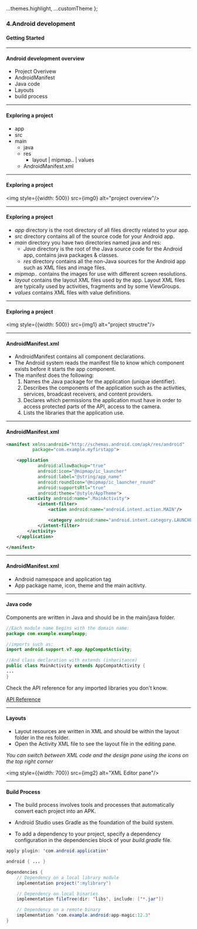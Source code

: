 
  ...themes.highlight,
  ...customTheme
};



### 4.Android development
#### Getting Started

---

#### Android development overview

* Project Overivew
* AndroidManifest
* Java code
* Layouts
* build process

---

#### Exploring a project

* app
* src
* main
  * java
  * res
    * layout | mipmap.. | values
  * AndroidManifest.xml

---

#### Exploring a project

<img style={{width: 500}} src={img0} alt="project overview"/>

---

#### Exploring a project

* _app_ directory is the root directory of all files directly related to your app.
* _src_ directory contains all of the source code for your Android app.
* _main_ directory you have two directories named java and res:
  * _Java_ directory is the root of the Java source code for the Android app, contains java packages & classes.
  * _res_ directory contains all the non-Java sources for the Android app such as XML files and image files.
* _mipmap.._ contains the images for use with different screen resolutions.
* _layout_ contains the layout XML files used by the app. Layout XML files are typically used by activities, fragments and by some ViewGroups.
* _values_ contains XML files with value definitions.

---

#### Exploring a project

<img style={{width: 500}} src={img1} alt="project structre"/>

---

#### AndroidManifest.xml

* AndroidManifest contains all component declarations.
* The Android system reads the manifest file to know which component exists before it starts the app component.
* The manifest does the following:
  1. Names the Java package for the application (unique identifier).
  1. Describes the components of the application such as the activities, services, broadcast receivers, and content providers.
  1. Declares which permissions the application must have in order to access protected parts of the API, access to the camera.
  1. Lists the libraries that the application use.

---
#### AndroidManifest.xml

```XML
<manifest xmlns:android="http://schemas.android.com/apk/res/android"
          package="com.example.myfirstapp">

    <application
            android:allowBackup="true"
            android:icon="@mipmap/ic_launcher"
            android:label="@string/app_name"
            android:roundIcon="@mipmap/ic_launcher_round"
            android:supportsRtl="true"
            android:theme="@style/AppTheme">
        <activity android:name=".MainActivity">
            <intent-filter>
                <action android:name="android.intent.action.MAIN"/>

                <category android:name="android.intent.category.LAUNCHER"/>
            </intent-filter>
        </activity>
    </application>

</manifest>
```

---

#### AndroidManifest.xml

* Android namespace and application tag
* App package name, icon, theme and the main acitivty.

---

#### Java code

Components are written in Java and should be in the main/java folder.

```Java
//Each module name begins with the domain name:
package com.example.exampleapp;

//imports such as:
import android.support.v7.app.AppCompatActivity;

//And class declaration with extends (inheritance)
public class MainActivity extends AppCompatActivity {
...
}
```

Check the API reference for any imported libraries you don't know.

[API Reference](https://developer.android.com/reference)

---

#### Layouts

* Layout resources are written in XML and should be within the layout folder in the res folder.
* Open the Activity XML file to see the layout file in the editing pane.

_You can switch between XML code and the design pane using the icons on the top right corner_

<img style={{width: 700}} src={img2} alt="XML Editor pane"/>


---

#### Build Process

* The build process involves tools and processes that automatically convert each project into an APK.
* Android Studio uses Gradle as the foundation of the build system.

* To add a dependency to your project, specify a dependency configuration in the dependencies block of your _build.gradle_ file.

```Java
apply plugin: 'com.android.application'

android { ... }

dependencies {
    // Dependency on a local library module
    implementation project(":mylibrary")

    // Dependency on local binaries
    implementation fileTree(dir: 'libs', include: ['*.jar'])

    // Dependency on a remote binary
    implementation 'com.example.android:app-magic:12.3'
}
```
